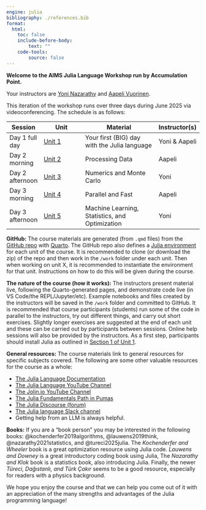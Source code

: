 ```yaml
---
engine: julia
bibliography: ./references.bib
format:
  html:
    toc: false
    include-before-body:
        text: ""
    code-tools:
        source: false
---
```


**Welcome to the AIMS Julia Language Workshop run by Accumulation Point.** 

Your instructors are [Yoni Nazarathy](https://yoninazarathy.com/) and [Aapeli Vuorinen](https://www.aapelivuorinen.com/).

This iteration of the workshop runs over three days during June 2025 via videoconferencing. The schedule is as follows:

| Session         | Unit                        | Material                                       | Instructor(s) |
|-----------------|-----------------------------|------------------------------------------------|---------------|
| Day 1 full day  | [Unit 1](unit1/unit_1.html) | Your first (BIG) day with the Julia language   | Yoni & Aapeli |
| Day 2 morning   | [Unit 2](unit2/unit_2.html) | Processing Data                                | Aapeli        |
| Day 2 afternoon | [Unit 3](unit3/unit_3.html) | Numerics and Monte Carlo                       | Yoni          |
| Day 3 morning   | [Unit 4](unit4/unit_4.html) | Parallel and Fast                              | Aapeli        |
| Day 3 afternoon | [Unit 5](unit5/unit_5.html) | Machine Learning, Statistics, and Optimization | Yoni          |

**GitHub:** The course materials are generated (from `.qmd` files) from the [GitHub repo](https://github.com/open-AIMS/Julia_ML_training) with [Quarto](https://quarto.org/). The GitHub repo also defines a [Julia environment](https://pkgdocs.julialang.org/v1/environments/) for each unit of the course. It is recommended to clone (or download the zip) of the repo and then work in the `/work` folder under each unit. Then when working on unit X, it is recommended to instantiate the environment for that unit. Instructions on how to do this will be given during the course.

**The nature of the course (how it works):** The instructors present material live, following the Quarto-generated pages, and demonstrate code live (in VS Code/the REPL/Jupyter/etc). Example notebooks and files created by the instructors will be saved in the `/work` folder and committed to GitHub. It is recommended that course participants (students) run some of the code in parallel to the instructors, try out different things, and carry out short exercises. Slightly longer exercises are suggested at the end of each unit and these can be carried out by participants between sessions. Online help sessions will also be provided by the instructors. As a first step, participants should install Julia as outlined in [Section 1 of Unit 1](https://open-aims.github.io/Julia_ML_training/unit1/unit_1.html#installation).

**General resources:** The course materials link to general resources for specific subjects covered. The following are some other valuable resources for the course as a whole:

* [The Julia Language Documentation](https://docs.julialang.org/en/v1/)
* [The Julia Language YouTube Channel](https://docs.julialang.org/en/v1/)
* [The Jolin.io YouTube Channel](https://www.youtube.com/@jolin-io)
* [The Julia Fundamentals Path in Pumas](https://tutorials.pumas.ai/#path-1-julia-fundamentals-for-pumas)
* [The Julia Discourse (forum)](https://discourse.julialang.org/)
* [The Julia language Slack channel](https://julialang.org/slack/)
* Getting help from an LLM is always helpful. 

**Books:** If you are a "book person" you may be interested in the following books: @kochenderfer2019algorithms, @lauwens2019think, @nazarathy2021statistics, and @tureci2025julia. The _Kochenderfer and Wheeler_ book is a great optimization resource using Julia code. _Lauwens and Downey_ is a great introductory coding book using Julia, The _Nazarathy and Klok_ book is a statistics book, also introducing Julia. Finally, the newer _Türeci, Dağıstanlı, and Türk Çakır_ seems to be a good resource, especially for readers with a physics background.

We hope you enjoy the course and that we can help you come out of it with an appreciation of the many strengths and advantages of the Julia programming language!
